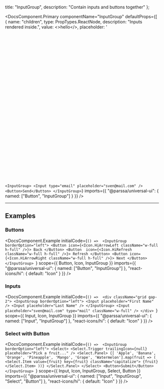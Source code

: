 
  title: "InputGroup",
  description: "Contain inputs and buttons together"
};

<DocsComponent.Primary
  componentName="InputGroup"
  defaultProps={[
    {
      name: "children",
      type: PropTypes.ReactNode,
      description: "Inputs rendered inside.",
      value: <>hello</>,
      placeholder: '<svg viewBox="0 0 15 15" fill="none" xmlns="http://www.w3.org/2000/svg">',
      noPreview: true
    },
    {
      name: "borderOption",
      type: PropTypes.String,
      description: "Determines how the borders of the inputs render internally.",
      value: "right",
      options: ["left", "right", "both", "none"]
    },
    "theme",
    "size"
  ]}
  customRender={
    <InputGroup>
      <Input type="email" placeholder="sven@mail.com" />
      <Button>Send</Button>
    </InputGroup>
  }
  scope={{
    Button,
    InputGroup
  }}
  initialCode={`<InputGroup>
  <Input type="email" placeholder="sven@mail.com" />
  <Button>Send</Button>
</InputGroup>`}
  imports={{
    "@parssa/universal-ui": {
      named: ["Button", "InputGroup"]
    }
  }}
/>

---

## Examples

### Buttons

<DocsComponent.Example
  initialCode={`() => 
      <InputGroup borderOption="left">
        <Button icon={<Icon.HiArrowLeft className="w-full h-full" />}>
          Back
        </Button>
        <Button  icon={<Icon.HiRefresh className="w-full h-full" />}>
          Refresh
        </Button>
        <Button icon={<Icon.HiArrowRight className="w-full h-full" />}>
          Next
        </Button>
      </InputGroup>
    `}
  scope={{
    Button,
    Icon,
    InputGroup
  }}
  imports={{
    "@parssa/universal-ui": {
      named: ["Button", "InputGroup"]
    },
    "react-icons/hi": {
      default: "Icon"
    }
  }}
/>

### Inputs

<DocsComponent.Example
  initialCode={`() => 
      <div className="grid gap-2">
        <InputGroup borderOption="left">
          <Input placeholder="First Name" />
          <Input placeholder="Last Name" />
        </InputGroup>
        <Input placeholder="sven@mail.com" type="mail" className="w-full" />
      </div>
    `}
  scope={{
    Input,
    Icon,
    InputGroup
  }}
  imports={{
    "@parssa/universal-ui": {
      named: ["Input", "InputGroup"]
    },
    "react-icons/hi": {
      default: "Icon"
    }
  }}
/>

### Select with Button

<DocsComponent.Example
  initialCode={`() => 
      <InputGroup borderOption="left">
        <Select>
          <Select.Trigger trailingIcon={null} placeholder="Pick a fruit..." />
          <Select.Panel>
            {[
              'Apple',
              'Banana',
              'Orange',
              'Pineapple',
              'Mango',
              'Grape',
              'Watermelon'].map(fruit => (
              <Select.Item value={fruit} key={fruit} className="capitalize">
              {fruit}
              </Select.Item>
            ))}
          </Select.Panel>
        </Select>
        <Button>Submit</Button>
      </InputGroup>
    `}
  scope={{
    Input,
    Icon,
    InputGroup,
    Select,
    Button
  }}
  imports={{
    "@parssa/universal-ui": {
      named: ["Input", "InputGroup", "Select", "Button"]
    },
    "react-icons/hi": {
      default: "Icon"
    }
  }}
/>

